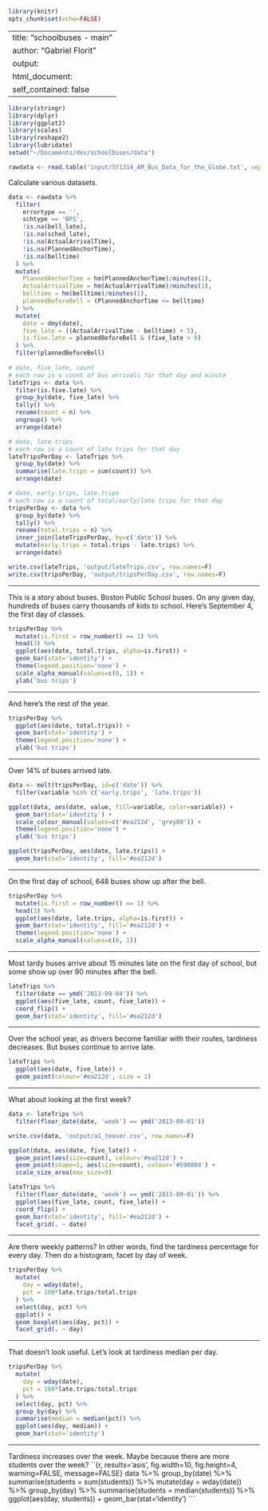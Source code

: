 ```r
library(knitr)
opts_chunk$set(echo=FALSE)
```

---
title: "schoolbuses - main"
author: "Gabriel Florit"
output:
  html_document:
    self_contained: false
---

```r
library(stringr)
library(dplyr)
library(ggplot2)
library(scales)
library(reshape2)
library(lubridate)
setwd("~/Documents/dev/schoolbuses/data")
```

```r
rawdata <- read.table('input/SY1314_AM_Bus_Data_for_the_Globe.txt', sep='\t', header=TRUE)
```

Calculate various datasets.
```r

data <- rawdata %>%
  filter(
    errortype == '',
    schtype == 'BPS',
    !is.na(bell_late),
    !is.na(sched_late),
    !is.na(ActualArrivalTime),
    !is.na(PlannedAnchorTime),
    !is.na(belltime)
  ) %>%
  mutate(
    PlannedAnchorTime = hm(PlannedAnchorTime)/minutes(1),
    ActualArrivalTime = hm(ActualArrivalTime)/minutes(1),
    belltime = hm(belltime)/minutes(1),
    plannedBeforeBell = (PlannedAnchorTime <= belltime)
  ) %>%
  mutate(
    date = dmy(date),
    five_late = ((ActualArrivalTime - belltime) + 5),
    is.five.late = plannedBeforeBell & (five_late > 0)
  ) %>%
  filter(plannedBeforeBell)
  
# date, five_late, count
# each row is a count of bus arrivals for that day and minute
lateTrips <- data %>%
  filter(is.five.late) %>%
  group_by(date, five_late) %>%
  tally() %>%
  rename(count = n) %>%
  ungroup() %>%
  arrange(date)

# date, late.trips
# each row is a count of late trips for that day
lateTripsPerDay <- lateTrips %>%
  group_by(date) %>%
  summarise(late.trips = sum(count)) %>%
  arrange(date)

# date, early.trips, late.trips
# each row is a count of total/early/late trips for that day
tripsPerDay <- data %>%
  group_by(date) %>%
  tally() %>%
  rename(total.trips = n) %>%
  inner_join(lateTripsPerDay, by=c('date')) %>%
  mutate(early.trips = total.trips - late.trips) %>%
  arrange(date)

write.csv(lateTrips, 'output/lateTrips.csv', row.names=F)
write.csv(tripsPerDay, 'output/tripsPerDay.csv', row.names=F)
```

****
This is a story about buses. Boston Public School buses.
On any given day, hundreds of buses carry thousands of kids to school. Here's September 4, the first day of classes.
```r
tripsPerDay %>%
  mutate(is.first = row_number() == 1) %>%
  head(3) %>%
  ggplot(aes(date, total.trips, alpha=is.first)) +
  geom_bar(stat='identity') +
  theme(legend.position='none') +
  scale_alpha_manual(values=c(0, 1)) +
  ylab('bus trips')
```

****
And here's the rest of the year.
```r
tripsPerDay %>%
  ggplot(aes(date, total.trips)) +
  geom_bar(stat='identity') +
  theme(legend.position='none') +
  ylab('bus trips')
```

****
Over 14% of buses arrived late.
```r
data <- melt(tripsPerDay, id=c('date')) %>%
  filter(variable %in% c('early.trips', 'late.trips'))

ggplot(data, aes(date, value, fill=variable, color=variable)) +
  geom_bar(stat='identity') +
  scale_colour_manual(values=c('#ea212d', 'grey80')) +
  theme(legend.position='none') +
  ylab('bus trips')
```

```r
ggplot(tripsPerDay, aes(date, late.trips)) +
  geom_bar(stat='identity', fill='#ea212d')
```

****
On the first day of school, 648 buses show up after the bell.
```r
tripsPerDay %>%
  mutate(is.first = row_number() == 1) %>%
  head(3) %>%
  ggplot(aes(date, late.trips, alpha=is.first)) +
  geom_bar(stat='identity', fill='#ea212d') +
  theme(legend.position='none') +
  scale_alpha_manual(values=c(0, 1))
```

****
Most tardy buses arrive about 15 minutes late on the first day of school, but some show up over 90 minutes after the bell.
```r
lateTrips %>%
  filter(date == ymd('2013-09-04')) %>%
  ggplot(aes(five_late, count, five_late)) +
  coord_flip() +
  geom_bar(stat='identity', fill='#ea212d')
```

****
Over the school year, as drivers become familiar with their routes, tardiness decreases. But buses continue to arrive late.
```r
lateTrips %>%
  ggplot(aes(date, five_late)) +
  geom_point(colour='#ea212d', size = 1)
```

****
What about looking at the first week?
```r
data <- lateTrips %>%
  filter(floor_date(date, 'week') == ymd('2013-09-01'))

write.csv(data, 'output/a1_teaser.csv', row.names=F)

ggplot(data, aes(date, five_late)) +
  geom_point(aes(size=count), colour='#ea212d') +
  geom_point(shape=1, aes(size=count), colour='#59080d') +
  scale_size_area(max_size=9)
```

```r
lateTrips %>%
  filter(floor_date(date, 'week') == ymd('2013-09-01')) %>%
  ggplot(aes(five_late, count, five_late)) +
  coord_flip() +
  geom_bar(stat='identity', fill='#ea212d') +
  facet_grid(. ~ date)
```

****
Are there weekly patterns? In other words, find the tardiness percentage for every day. Then do a histogram, facet by day of week.
```r
tripsPerDay %>%
  mutate(
    day = wday(date),
    pct = 100*late.trips/total.trips
  ) %>%
  select(day, pct) %>%
  ggplot() +
  geom_boxplot(aes(day, pct)) +
  facet_grid(. ~ day)
```

****
That doesn't look useful. Let's look at tardiness median per day.
```r
tripsPerDay %>%
  mutate(
    day = wday(date),
    pct = 100*late.trips/total.trips
  ) %>%
  select(day, pct) %>%
  group_by(day) %>%
  summarise(median = median(pct)) %>%
  ggplot(aes(day, median)) +
  geom_bar(stat='identity')
```

****
Tardiness increases over the week. Maybe because there are more students over the week?
``{r, results='asis', fig.width=10, fig.height=4, warning=FALSE, message=FALSE}
data %>%
  group_by(date) %>%
  summarise(students = sum(students)) %>%
  mutate(day = wday(date)) %>%
  group_by(day) %>%
  summarise(students = median(students)) %>%
  ggplot(aes(day, students)) +
  geom_bar(stat='identity')
```








